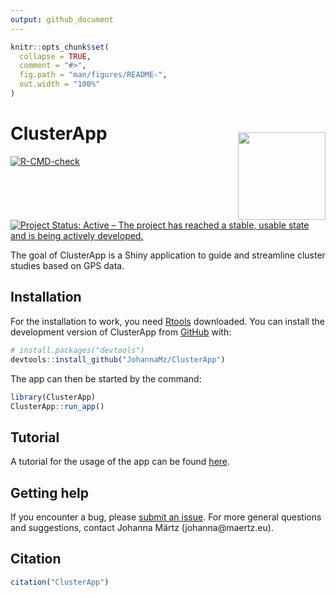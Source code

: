 ```yaml
---
output: github_document
---
```


<!-- README.md is generated from README.Rmd. Please edit that file -->


```r
knitr::opts_chunk$set(
  collapse = TRUE,
  comment = "#>",
  fig.path = "man/figures/README-",
  out.width = "100%"
)
```


# ClusterApp <img style="padding: 15px 0px 0px 0px;"  src='inst/app/www/favicon_withtext.png' align="right" height="140"/>


<!-- badges: start -->
[![R-CMD-check](https://github.com/JohannaMz/ClusterApp/actions/workflows/R-CMD-check.yaml/badge.svg)](https://github.com/JohannaMz/ClusterApp/actions/workflows/R-CMD-check.yaml)
[![Project Status: Active – The project has reached a stable, usable state and is being actively developed.](https://www.repostatus.org/badges/latest/active.svg)](https://www.repostatus.org/#active)

<!-- badges: end -->

The goal of ClusterApp is a Shiny application to guide and streamline cluster studies based on GPS data.

## Installation

For the installation to work, you need [Rtools](https://cran.r-project.org/bin/windows/Rtools/) downloaded. 
You can install the development version of ClusterApp from [GitHub](https://github.com/) with:

``` r
# install.packages("devtools")
devtools::install_github("JohannaMz/ClusterApp")
```
The app can then be started by the command:

``` r
library(ClusterApp)
ClusterApp::run_app()
```

## Tutorial 

A tutorial for the usage of the app can be found [here](https://github.com/JohannaMz/ClusterApp/doc/ClusterApp.html). 


## Getting help

If you encounter a bug, please [submit an issue](https://github.com/JohannaMz/ClusterApp/issues). For more general questions and suggestions, contact Johanna Märtz (johanna@maertz.eu).

## Citation

```r
citation("ClusterApp")
```
